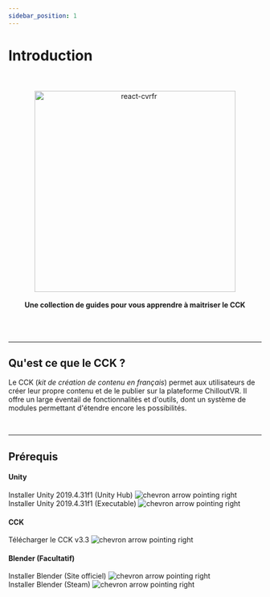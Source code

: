 ```yaml
---
sidebar_position: 1
---
```



# Introduction

<div align="center">
  <br />
  <br />
  <img src={useBaseUrl("/img/CVR_Wiki.png")} alt="react-cvrfr" width="400" />
  <br />
  <br />
  <b>Une collection de guides pour vous apprendre à maitriser le CCK</b>
  <br />
  <br />
  <br />
  <br />
  <hr />
</div>

## Qu'est ce que le CCK ?

Le CCK (_kit de création de contenu en français_) permet aux utilisateurs de créer leur propre contenu et de le publier sur la plateforme ChilloutVR. Il offre un large éventail de fonctionnalités et d'outils, dont un système de modules permettant d'étendre encore les possibilités.

<br />
<hr />

## Prérequis

#### Unity

<div className="button-bar">
  <Link to="unityhub://2019.4.31f1/bd5abf232a62" className="get-started">
    Installer Unity 2019.4.31f1 (Unity Hub)
    <img src={useBaseUrl("/img/chevron.svg")} alt="chevron arrow pointing right" />
  </Link>
</div>
<div className="button-bar">
  <Link to="https://download.unity3d.com/download_unity/bd5abf232a62/UnityDownloadAssistant-2019.4.31f1.exe" className="get-started">
    Installer Unity 2019.4.31f1 (Executable)
    <img src={useBaseUrl("/img/chevron.svg")} alt="chevron arrow pointing right" />
  </Link>
</div>

#### CCK 

<div className="button-bar">
  <Link to="https://files.abidata.io/static_web/ChilloutVR%20CCK%20v3.3%20RELEASE.unitypackage" className="get-started">
    Télécharger le CCK v3.3
    <img src={useBaseUrl("/img/chevron.svg")} alt="chevron arrow pointing right" />
  </Link>
</div>

#### Blender (Facultatif)

<div className="button-bar">
  <Link to="blender.org/download/" className="get-started">
    Installer Blender (Site officiel)
    <img src={useBaseUrl("/img/chevron.svg")} alt="chevron arrow pointing right" />
  </Link>
</div>
<div className="button-bar">
  <Link to="https://store.steampowered.com/app/365670/Blender/?l=french" className="get-started">
    Installer Blender (Steam)
    <img src={useBaseUrl("/img/chevron.svg")} alt="chevron arrow pointing right" />
  </Link>
</div>


<br />
